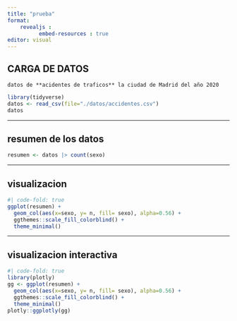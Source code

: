 ---
title: "prueba"
format: 
    revealjs :
          embed-resources : true
editor: visual
---

## CARGA DE DATOS

`datos de **acidentes de traficos** la ciudad de Madrid del año 2020`

```{r}
library(tidyverse)
datos <- read_csv(file="./datos/accidentes.csv")
datos
```

---

## resumen de los datos

```{r}
resumen <- datos |> count(sexo)

```

---

## visualizacion

```{r}
#| code-fold: true
ggplot(resumen) +
  geom_col(aes(x=sexo, y= n, fill= sexo), alpha=0.56) + 
  ggthemes::scale_fill_colorblind() +
  theme_minimal()
```

---

## visualizacion interactiva

```{r}
#| code-fold: true
library(plotly)
gg <- ggplot(resumen) +
  geom_col(aes(x=sexo, y= n, fill= sexo), alpha=0.56) + 
  ggthemes::scale_fill_colorblind() +
  theme_minimal()
plotly::ggplotly(gg)
```
